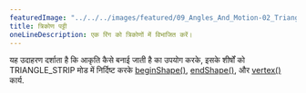 ---
featuredImage: "../../../images/featured/09_Angles_And_Motion-02_Triangle_Strip-thumbnail.png"
title: त्रिकोण पट्टी
oneLineDescription: एक रिंग को त्रिकोणों में विभाजित करें।
---

यह उदाहरण दर्शाता है कि आकृति कैसे बनाई जाती है
का उपयोग करके, इसके शीर्षों को TRIANGLE_STRIP मोड में निर्दिष्ट करके
<a href='https://p5js.org/reference/p5/beginShape'>beginShape()</a>,
<a href='https://p5js.org/reference/p5/endShape'>endShape()</a>,
और
<a href='https://p5js.org/reference/p5/vertex'>vertex()</a>
कार्य.